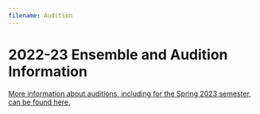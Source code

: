 ```yaml
---
filename: Audition
---
```

# 2022-23 Ensemble and Audition Information

[More information about auditions, including for the Spring 2023 semester, can be found here.](https://bit.ly/buo-auditions-22)